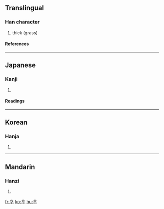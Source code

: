 ==Translingual==
===Han character===
{{Han char|rad=丨|as=09|sn=10|four=|canj=廿金廿十 (TCTJ)}}
# thick (grass)
====References====
{{Han ref|kx=0080.080|dkj=00087|hdz=10030.060|uh=4E35|ud=20021}}
----
==Japanese==
===Kanji===
{{ja-kanji|grade=|rs=丨09}}
# {{defn|Japanese}}
====Readings====
{{ja-readings|on=[[さく]] (saku)|kun=[[くさのむらがり]] (kusanomuragari)}}
----
==Korean==
===Hanja===
{{ko-hanja|hangeul=착|rv=chak|mr=ch'ak}}
# {{defn|Korean}}
----
==Mandarin==
===Hanzi===
{{cmn-hanzi|pin=[[wéi]] (wei2), [[zhuǒ]] (zhuo3)|wg=wei<sup>2</sup>, cho<sup>3</sup>}}
# {{defn|Mandarin}}

[[fr:丵]]
[[ko:丵]]
[[hu:丵]]